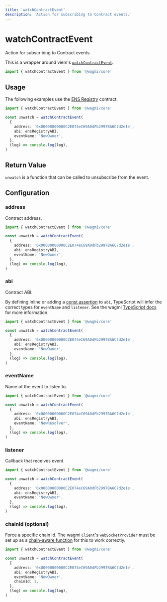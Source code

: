 ```yaml
---
title: 'watchContractEvent'
description: 'Action for subscribing to Contract events.'
---
```


# watchContractEvent

Action for subscribing to Contract events.

This is a wrapper around viem's [`watchContractEvent`](https://viem.sh/docs/contract/watchContractEvent.html).

```ts
import { watchContractEvent } from '@wagmi/core'
```

## Usage

The following examples use the [ENS Registry](https://etherscan.io/address/0x00000000000C2E074eC69A0dFb2997BA6C7d2e1e#code) contract.

```ts
import { watchContractEvent } from '@wagmi/core'

const unwatch = watchContractEvent(
  {
    address: '0x00000000000C2E074eC69A0dFb2997BA6C7d2e1e',
    abi: ensRegistryABI,
    eventName: 'NewOwner',
  },
  (log) => console.log(log),
)
```

## Return Value

`unwatch` is a function that can be called to unsubscribe from the event.

## Configuration

### address

Contract address.

```ts {5}
import { watchContractEvent } from '@wagmi/core'

const unwatch = watchContractEvent(
  {
    address: '0x00000000000C2E074eC69A0dFb2997BA6C7d2e1e',
    abi: ensRegistryABI,
    eventName: 'NewOwner',
  },
  (log) => console.log(log),
)
```

### abi

Contract ABI.

By defining inline or adding a [const assertion](https://www.typescriptlang.org/docs/handbook/release-notes/typescript-3-4.html#const-assertions) to `abi`, TypeScript will infer the correct types for `eventName` and `listener`. See the wagmi [TypeScript docs](/core/typescript) for more information.

```ts {6}
import { watchContractEvent } from '@wagmi/core'

const unwatch = watchContractEvent(
  {
    address: '0x00000000000C2E074eC69A0dFb2997BA6C7d2e1e',
    abi: ensRegistryABI,
    eventName: 'NewOwner',
  },
  (log) => console.log(log),
)
```

### eventName

Name of the event to listen to.

```ts {7}
import { watchContractEvent } from '@wagmi/core'

const unwatch = watchContractEvent(
  {
    address: '0x00000000000C2E074eC69A0dFb2997BA6C7d2e1e',
    abi: ensRegistryABI,
    eventName: 'NewResolver',
  },
  (log) => console.log(log),
)
```

### listener

Callback that receives event.

```ts {9}
import { watchContractEvent } from '@wagmi/core'

const unwatch = watchContractEvent(
  {
    address: '0x00000000000C2E074eC69A0dFb2997BA6C7d2e1e',
    abi: ensRegistryABI,
    eventName: 'NewOwner',
  },
  (log) => console.log(log),
)
```

### chainId (optional)

Force a specific chain id. The wagmi `Client`'s `webSocketProvider` must be set up as a [chain-aware function](/core/client#websocketprovider-optional) for this to work correctly.

```ts {8}
import { watchContractEvent } from '@wagmi/core'

const unwatch = watchContractEvent(
  {
    address: '0x00000000000C2E074eC69A0dFb2997BA6C7d2e1e',
    abi: ensRegistryABI,
    eventName: 'NewOwner',
    chainId: 1,
  },
  (log) => console.log(log),
)
```
